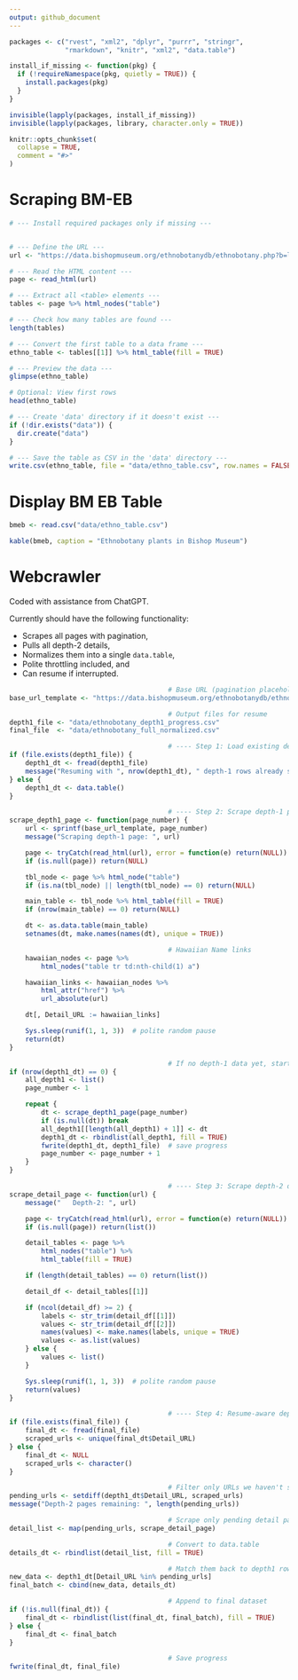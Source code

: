 ```yaml
---
output: github_document
---
```



```r

packages <- c("rvest", "xml2", "dplyr", "purrr", "stringr",
              "rmarkdown", "knitr", "xml2", "data.table")

install_if_missing <- function(pkg) {
  if (!requireNamespace(pkg, quietly = TRUE)) {
    install.packages(pkg)
  }
}

invisible(lapply(packages, install_if_missing))
invisible(lapply(packages, library, character.only = TRUE))

knitr::opts_chunk$set(
  collapse = TRUE,
  comment = "#>"
)

```
	
# Scraping BM-EB

```r

# --- Install required packages only if missing ---


# --- Define the URL ---
url <- "https://data.bishopmuseum.org/ethnobotanydb/ethnobotany.php?b=list&o=1"

# --- Read the HTML content ---
page <- read_html(url)

# --- Extract all <table> elements ---
tables <- page %>% html_nodes("table")

# --- Check how many tables are found ---
length(tables)

# --- Convert the first table to a data frame ---
ethno_table <- tables[[1]] %>% html_table(fill = TRUE)

# --- Preview the data ---
glimpse(ethno_table)

# Optional: View first rows
head(ethno_table)

# --- Create 'data' directory if it doesn't exist ---
if (!dir.exists("data")) {
  dir.create("data")
}

# --- Save the table as CSV in the 'data' directory ---
write.csv(ethno_table, file = "data/ethno_table.csv", row.names = FALSE)


```


# Display BM EB Table

```r

bmeb <- read.csv("data/ethno_table.csv")

kable(bmeb, caption = "Ethnobotany plants in Bishop Museum")


```

# Webcrawler

Coded with assistance from ChatGPT. 

Currently should have the following functionality: 

* Scrapes all pages with pagination,
* Pulls all depth-2 details,
* Normalizes them into a single `data.table`,
* Polite throttling included, and
* Can resume if interrupted.

```r

                                        # Base URL (pagination placeholder)
base_url_template <- "https://data.bishopmuseum.org/ethnobotanydb/ethnobotany.php?b=list&o=%d"

                                        # Output files for resume
depth1_file <- "data/ethnobotany_depth1_progress.csv"
final_file  <- "data/ethnobotany_full_normalized.csv"

                                        # ---- Step 1: Load existing depth-1 data if resuming ----
if (file.exists(depth1_file)) {
    depth1_dt <- fread(depth1_file)
    message("Resuming with ", nrow(depth1_dt), " depth-1 rows already scraped.")
} else {
    depth1_dt <- data.table()
}

                                        # ---- Step 2: Scrape depth-1 pages ----
scrape_depth1_page <- function(page_number) {
    url <- sprintf(base_url_template, page_number)
    message("Scraping depth-1 page: ", url)

    page <- tryCatch(read_html(url), error = function(e) return(NULL))
    if (is.null(page)) return(NULL)

    tbl_node <- page %>% html_node("table")
    if (is.na(tbl_node) || length(tbl_node) == 0) return(NULL)

    main_table <- tbl_node %>% html_table(fill = TRUE)
    if (nrow(main_table) == 0) return(NULL)

    dt <- as.data.table(main_table)
    setnames(dt, make.names(names(dt), unique = TRUE))

                                        # Hawaiian Name links
    hawaiian_nodes <- page %>%
        html_nodes("table tr td:nth-child(1) a")

    hawaiian_links <- hawaiian_nodes %>%
        html_attr("href") %>%
        url_absolute(url)

    dt[, Detail_URL := hawaiian_links]

    Sys.sleep(runif(1, 1, 3))  # polite random pause
    return(dt)
}

                                        # If no depth-1 data yet, start scraping from page 1
if (nrow(depth1_dt) == 0) {
    all_depth1 <- list()
    page_number <- 1

    repeat {
        dt <- scrape_depth1_page(page_number)
        if (is.null(dt)) break
        all_depth1[[length(all_depth1) + 1]] <- dt
        depth1_dt <- rbindlist(all_depth1, fill = TRUE)
        fwrite(depth1_dt, depth1_file)  # save progress
        page_number <- page_number + 1
    }
}

                                        # ---- Step 3: Scrape depth-2 detail pages ----
scrape_detail_page <- function(url) {
    message("   Depth-2: ", url)

    page <- tryCatch(read_html(url), error = function(e) return(NULL))
    if (is.null(page)) return(list())

    detail_tables <- page %>%
        html_nodes("table") %>%
        html_table(fill = TRUE)

    if (length(detail_tables) == 0) return(list())

    detail_df <- detail_tables[[1]]

    if (ncol(detail_df) >= 2) {
        labels <- str_trim(detail_df[[1]])
        values <- str_trim(detail_df[[2]])
        names(values) <- make.names(labels, unique = TRUE)
        values <- as.list(values)
    } else {
        values <- list()
    }

    Sys.sleep(runif(1, 1, 3))  # polite random pause
    return(values)
}

                                        # ---- Step 4: Resume-aware depth-2 scraping ----
if (file.exists(final_file)) {
    final_dt <- fread(final_file)
    scraped_urls <- unique(final_dt$Detail_URL)
} else {
    final_dt <- NULL
    scraped_urls <- character()
}

                                        # Filter only URLs we haven't scraped yet
pending_urls <- setdiff(depth1_dt$Detail_URL, scraped_urls)
message("Depth-2 pages remaining: ", length(pending_urls))

                                        # Scrape only pending detail pages
detail_list <- map(pending_urls, scrape_detail_page)

                                        # Convert to data.table
details_dt <- rbindlist(detail_list, fill = TRUE)

                                        # Match them back to depth1 rows
new_data <- depth1_dt[Detail_URL %in% pending_urls]
final_batch <- cbind(new_data, details_dt)

                                        # Append to final dataset
if (!is.null(final_dt)) {
    final_dt <- rbindlist(list(final_dt, final_batch), fill = TRUE)
} else {
    final_dt <- final_batch
}

                                        # Save progress
fwrite(final_dt, final_file)



```


```r


```
